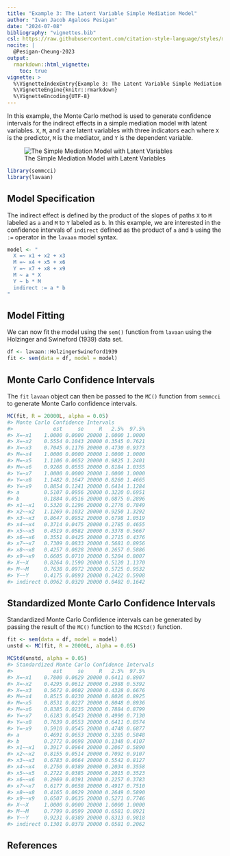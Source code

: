 ```yaml
---
title: "Example 3: The Latent Variable Simple Mediation Model"
author: "Ivan Jacob Agaloos Pesigan"
date: "2024-07-08"
bibliography: "vignettes.bib"
csl: https://raw.githubusercontent.com/citation-style-language/styles/master/apa.csl
nocite: |
  @Pesigan-Cheung-2023
output:
  rmarkdown::html_vignette:
    toc: true
vignette: >
  %\VignetteIndexEntry{Example 3: The Latent Variable Simple Mediation Model}
  %\VignetteEngine{knitr::rmarkdown}
  %\VignetteEncoding{UTF-8}
---
```


<!-- vignettes/example-3-latent.Rmd is generated from .setup/vignettes/example-3-latent.Rmd.orig. Please edit that file -->





In this example,
the Monte Carlo method is used to generate confidence intervals
for the indirect effects in a simple mediation model with latent variables.
`X`, `M`, and `Y` are latent variables with three indicators each
where `X` is the predictor, `M` is the mediator,
and `Y` is the dependent variable.

![The Simple Mediation Model with Latent Variables](https://raw.githubusercontent.com/jeksterslab/semmcci/main/.setup/latex/figures/png/latent.png)


``` r
library(semmcci)
library(lavaan)
```

## Model Specification

The indirect effect is defined by the product of the slopes
of paths `X` to `M` labeled as `a` and `M` to `Y` labeled as `b`.
In this example, we are interested in the confidence intervals of `indirect`
defined as the product of `a` and `b` using the `:=` operator
in the `lavaan` model syntax.


``` r
model <- "
  X =~ x1 + x2 + x3
  M =~ x4 + x5 + x6
  Y =~ x7 + x8 + x9
  M ~ a * X
  Y ~ b * M
  indirect := a * b
"
```

## Model Fitting

We can now fit the model using the `sem()` function from `lavaan` using the Holzinger and Swineford (1939) data set.


``` r
df <- lavaan::HolzingerSwineford1939
fit <- sem(data = df, model = model)
```

## Monte Carlo Confidence Intervals

The `fit` `lavaan` object can then be passed to the `MC()` function from `semmcci`
to generate Monte Carlo confidence intervals.


``` r
MC(fit, R = 20000L, alpha = 0.05)
#> Monte Carlo Confidence Intervals
#>             est     se     R   2.5%  97.5%
#> X=~x1    1.0000 0.0000 20000 1.0000 1.0000
#> X=~x2    0.5554 0.1043 20000 0.3545 0.7621
#> X=~x3    0.7045 0.1176 20000 0.4730 0.9373
#> M=~x4    1.0000 0.0000 20000 1.0000 1.0000
#> M=~x5    1.1106 0.0652 20000 0.9825 1.2401
#> M=~x6    0.9268 0.0555 20000 0.8184 1.0355
#> Y=~x7    1.0000 0.0000 20000 1.0000 1.0000
#> Y=~x8    1.1482 0.1647 20000 0.8260 1.4665
#> Y=~x9    0.8854 0.1241 20000 0.6414 1.1284
#> a        0.5107 0.0956 20000 0.3220 0.6951
#> b        0.1884 0.0516 20000 0.0875 0.2896
#> x1~~x1   0.5320 0.1296 20000 0.2776 0.7849
#> x2~~x2   1.1269 0.1032 20000 0.9250 1.3292
#> x3~~x3   0.8647 0.0952 20000 0.6798 1.0519
#> x4~~x4   0.3714 0.0475 20000 0.2785 0.4655
#> x5~~x5   0.4519 0.0582 20000 0.3378 0.5667
#> x6~~x6   0.3551 0.0425 20000 0.2715 0.4376
#> x7~~x7   0.7309 0.0833 20000 0.5681 0.8956
#> x8~~x8   0.4257 0.0828 20000 0.2657 0.5886
#> x9~~x9   0.6605 0.0710 20000 0.5204 0.8007
#> X~~X     0.8264 0.1590 20000 0.5120 1.1370
#> M~~M     0.7638 0.0972 20000 0.5725 0.9532
#> Y~~Y     0.4175 0.0893 20000 0.2422 0.5908
#> indirect 0.0962 0.0320 20000 0.0402 0.1642
```

## Standardized Monte Carlo Confidence Intervals

Standardized Monte Carlo Confidence intervals can be generated by passing the result of the `MC()` function to the `MCStd()` function.


``` r
fit <- sem(data = df, model = model)
unstd <- MC(fit, R = 20000L, alpha = 0.05)
```


``` r
MCStd(unstd, alpha = 0.05)
#> Standardized Monte Carlo Confidence Intervals
#>             est     se     R   2.5%  97.5%
#> X=~x1    0.7800 0.0629 20000 0.6411 0.8907
#> X=~x2    0.4295 0.0612 20000 0.2988 0.5392
#> X=~x3    0.5672 0.0602 20000 0.4328 0.6676
#> M=~x4    0.8515 0.0230 20000 0.8026 0.8925
#> M=~x5    0.8531 0.0227 20000 0.8048 0.8936
#> M=~x6    0.8385 0.0235 20000 0.7884 0.8799
#> Y=~x7    0.6183 0.0543 20000 0.4990 0.7130
#> Y=~x8    0.7639 0.0553 20000 0.6411 0.8574
#> Y=~x9    0.5910 0.0545 20000 0.4748 0.6877
#> a        0.4691 0.0653 20000 0.3285 0.5848
#> b        0.2772 0.0698 20000 0.1348 0.4107
#> x1~~x1   0.3917 0.0964 20000 0.2067 0.5890
#> x2~~x2   0.8155 0.0514 20000 0.7092 0.9107
#> x3~~x3   0.6783 0.0664 20000 0.5542 0.8127
#> x4~~x4   0.2750 0.0389 20000 0.2034 0.3558
#> x5~~x5   0.2722 0.0385 20000 0.2015 0.3523
#> x6~~x6   0.2969 0.0391 20000 0.2257 0.3783
#> x7~~x7   0.6177 0.0658 20000 0.4917 0.7510
#> x8~~x8   0.4165 0.0829 20000 0.2649 0.5890
#> x9~~x9   0.6507 0.0635 20000 0.5271 0.7746
#> X~~X     1.0000 0.0000 20000 1.0000 1.0000
#> M~~M     0.7799 0.0599 20000 0.6581 0.8921
#> Y~~Y     0.9231 0.0389 20000 0.8313 0.9818
#> indirect 0.1301 0.0378 20000 0.0581 0.2062
```

## References
